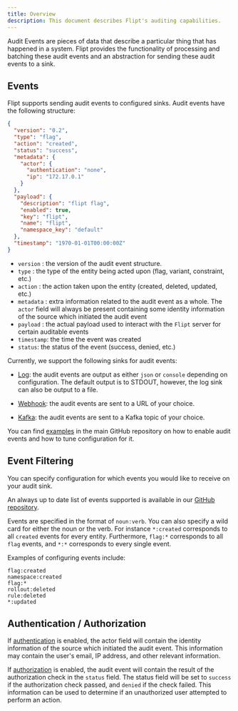```yaml
---
title: Overview
description: This document describes Flipt's auditing capabilities.
---
```


Audit Events are pieces of data that describe a particular thing that has happened in a system. Flipt provides the functionality of processing and batching these audit events and an abstraction for sending these audit events to a sink.

## Events

Flipt supports sending audit events to configured sinks. Audit events have the following structure:

```json
{
  "version": "0.2",
  "type": "flag",
  "action": "created",
  "status": "success",
  "metadata": {
    "actor": {
      "authentication": "none",
      "ip": "172.17.0.1"
    }
  },
  "payload": {
    "description": "flipt flag",
    "enabled": true,
    "key": "flipt",
    "name": "flipt",
    "namespace_key": "default"
  },
  "timestamp": "1970-01-01T00:00:00Z"
}
```

- `version` : the version of the audit event structure.
- `type` : the type of the entity being acted upon (flag, variant, constraint, etc.)
- `action` : the action taken upon the entity (created, deleted, updated, etc.)
- `metadata` : extra information related to the audit event as a whole. The `actor` field will always be present containing some identity information of the source which initiated the audit event
- `payload` : the actual payload used to interact with the `Flipt` server for certain auditable events
- `timestamp`: the time the event was created
- `status`: the status of the event (success, denied, etc.)

Currently, we support the following sinks for audit events:

- [Log](/v1/configuration/overview#audit-events-log): the audit events are output as either `json` or `console` depending on configuration. The default output is to STDOUT, however, the log sink can also be output to a file.

- [Webhook](/v1/configuration/overview#audit-events-webhook): the audit events are sent to a URL of your choice.

- [Kafka](/v1/configuration/overview#audit-events-kafka): the audit events are sent to a Kafka topic of your choice.

You can find [examples](https://github.com/flipt-io/flipt/tree/main/examples/audit) in the main GitHub repository on how to enable audit events and how to tune configuration for it.

## Event Filtering

You can specify configuration for which events you would like to receive on your audit sink.

An always up to date list of events supported is available in our [GitHub repository](https://github.com/flipt-io/flipt/blob/main/internal/server/audit/README.md).

Events are specified in the format of `noun:verb`. You can also specify a wild card for either the noun or the verb. For instance `*:created` corresponds to all `created` events for every entity. Furthermore, `flag:*` corresponds to all `flag` events, and `*:*` corresponds to every single event.

Examples of configuring events include:

```
flag:created
namespace:created
flag:*
rollout:deleted
rule:deleted
*:updated
```

## Authentication / Authorization

If [authentication](/v1/authentication) is enabled, the actor field will contain the identity information of the source which initiated the audit event. This information may contain the user's email, IP address, and other relevant information.

If [authorization](/v1/authorization) is enabled, the audit event will contain the result of the authorization check in the `status` field. The status field will be set to `success` if the authorization check passed, and `denied` if the check failed. This information can be used to determine if an unauthorized user attempted to perform an action.
